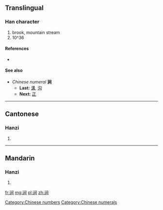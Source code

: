 {{also|澗}}
==Translingual==

===Han character===
{{Han char|rn=85|rad=水|as=07|sn=10|four=|canj=水中尸日 (ELSA)}}

# brook, mountain stream
# 10^36

====References====
* {{Han ref|kx=0627.311|hdz=31633.030|uh=6DA7|ud=28071}}

====See also====
* ''Chinese numeral'' '''涧'''
** '''Last:''' [[溝]], [[沟]]
** '''Next:''' [[正]]

[[Category:Chinese numbers]]
[[Category:Chinese numerals]]

----

==Cantonese==

===Hanzi===
{{yue-hanzi|jyut=[[gaan3]]|y=gaan3|tra=澗}}

# {{defn|lang=yue|sort=水07}}

----

==Mandarin==

===Hanzi===
{{cmn-hanzi|tra=澗|pin=[[jiàn]] ([[jian4]])|wg=chien<sup>4</sup>}}

# {{defn|lang=cmn|sort=水07}}

[[fr:涧]]
[[mg:涧]]
[[pl:涧]]
[[zh:涧]]